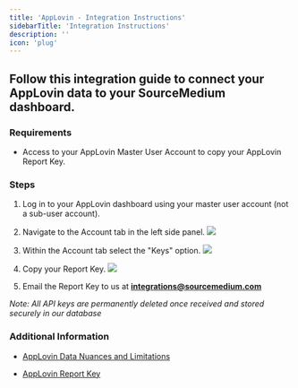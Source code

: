 ```yaml
---
title: 'AppLovin - Integration Instructions'
sidebarTitle: 'Integration Instructions'
description: ''
icon: 'plug'
---
```


## Follow this integration guide to connect your AppLovin data to your SourceMedium dashboard.

### Requirements

- Access to your AppLovin Master User Account to copy your AppLovin Report Key.

### Steps

1. Log in to your AppLovin dashboard using your master user account (not a sub-user account).

2. Navigate to the Account tab in the left side panel.
    ![](/images/article-imgs/applovin-integration/acct_tab.png)

3. Within the Account tab select the "Keys" option.
    ![](/images/article-imgs/applovin-integration/keys.png)

4. Copy your Report Key.
    ![](/images/article-imgs/applovin-integration/report_key.png)

5. Email the Report Key to us at **[integrations@sourcemedium.com](mailto:integrations@sourcemedium.com)**

*Note: All API keys are permanently deleted once received and stored securely in our database*

### Additional Information

- [AppLovin Data Nuances and Limitations](/data-inputs/platform-supporting-resources/applovin/applovin-data-nuances-and-limitations)

- [AppLovin Report Key](https://dash.applovin.com/o/account#keys)
